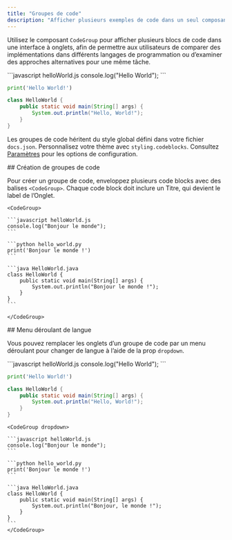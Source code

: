 ```yaml
---
title: "Groupes de code"
description: "Afficher plusieurs exemples de code dans un seul composant"
---
```


Utilisez le composant `CodeGroup` pour afficher plusieurs blocs de code dans une interface à onglets, afin de permettre aux utilisateurs de comparer des implémentations dans différents langages de programmation ou d’examiner des approches alternatives pour une même tâche.

<CodeGroup>
  ```javascript helloWorld.js
  console.log("Hello World");
  ```

  ```python hello_world.py
  print('Hello World!')
  ```

  ```java HelloWorld.java
  class HelloWorld {
      public static void main(String[] args) {
          System.out.println("Hello, World!");
      }
  }
  ```
</CodeGroup>

Les groupes de code héritent du style global défini dans votre fichier `docs.json`. Personnalisez votre thème avec `styling.codeblocks`. Consultez [Paramètres](/fr/organize/settings#styling) pour les options de configuration.

<div id="creating-code-groups">
  ## Création de groupes de code
</div>

Pour créer un groupe de code, enveloppez plusieurs code blocks avec des balises `<CodeGroup>`. Chaque code block doit inclure un Titre, qui devient le label de l’Onglet.

````mdx
<CodeGroup>

```javascript helloWorld.js
console.log("Bonjour le monde");
```

```python hello_world.py
print('Bonjour le monde !')
```

```java HelloWorld.java
class HelloWorld {
    public static void main(String[] args) {
        System.out.println("Bonjour le monde !");
    }
}
```

</CodeGroup>
````

<div id="language-dropdown">
  ## Menu déroulant de langue
</div>

Vous pouvez remplacer les onglets d’un groupe de code par un menu déroulant pour changer de langue à l’aide de la prop `dropdown`.

<CodeGroup dropdown>
  ```javascript helloWorld.js
  console.log("Hello World");
  ```

  ```python hello_world.py
  print('Hello World!')
  ```

  ```java HelloWorld.java
  class HelloWorld {
      public static void main(String[] args) {
          System.out.println("Hello, World!");
      }
  }
  ```
</CodeGroup>

````mdx highlight=1
<CodeGroup dropdown>

```javascript helloWorld.js
console.log("Bonjour le monde");
```

```python hello_world.py
print('Bonjour le monde !')
```

```java HelloWorld.java
class HelloWorld {
    public static void main(String[] args) {
        System.out.println("Bonjour, le monde !");
    }
}
```
</CodeGroup>
````
